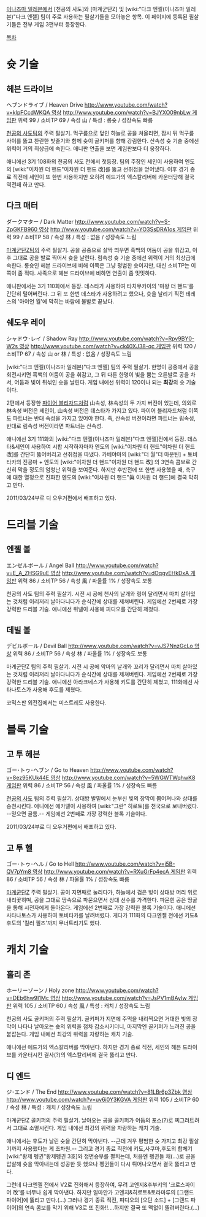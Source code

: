 [[이나즈마 일레븐]]에서 [천공의 사도]와 [마계군단Z] 및 [wiki:"다크 엔젤(이나즈마 일레븐)"다크 엔젤] 팀이 주로 사용하는 필살기들을 모아놓은 항목. 이 페이지에 등록된 필살기들은 전부 게임 3편부터 등장한다.

[[목차]]

= 슛 기술 =
== 헤븐 드라이브 ==
ヘブンドライブ / Heaven Drive [[http://www.youtube.com/watch?v=klpFCcdWKQA 영상]] [[http://www.youtube.com/watch?v=BJYXO09nbLw 게임판]]
위력 99 / 소비TP 69 / 속성 山 / 특성 : 롱슛 / 성장속도 빠름

[[천공의 사도]]팀의 주력 필살기. 먹구름으로 덮인 하늘로 공을 쳐올리면, 잠시 뒤 먹구름 사이를 뚫고 찬란한 빛줄기와 함께 슛이 골키퍼를 향해 강림한다. 산속성 슛 기술 중에선 위력이 거의 최상급에 속한다. 애니판 연출을 보면 게임판보다 더 웅장하다.

애니에선 3기 108화의 천공의 사도 전에서 첫등장. 팀의 주장인 세인이 사용하여 엔도의 [wiki:"이차원 더 핸드"이차원 더 핸드 改]를 뚫고 선취점을 얻어냈다. 이후 경기 종료 직전에 세인이 또 한번 사용하지만 오히려 에드가의 엑스칼리버에 카운터당해 결국 역전패 하고 만다.
== 다크 매터 ==
ダークマター / Dark Matter [[http://www.youtube.com/watch?v=S-ZpGKFB960 영상]] [[http://www.youtube.com/watch?v=YO3SsDRA1os 게임판]]
위력 99 / 소비TP 58 / 속성 林 / 특성 : 없음 / 성장속도 느림

[[마계군단Z]]팀의 주력 필살기. 공을 공중으로 살짝 띄우면 흑백의 어둠이 공을 휘감고, 이후 그대로 공을 발로 찍어서 슛을 날린다. 림속성 슛 기술 중에선 위력이 거의 최상급에 속한다. 롱슛인 헤븐 드라이브에 비해 이쪽은 그냥 평범한 슛이지만, 대신 소비TP는 이쪽이 좀 적다. 사족으로 헤븐 드라이브에 비하면 연출이 좀 밋밋하다.

애니판에서는 3기 110화에서 등장. 데스타가 사용하여 타치무카이의 '마왕 더 핸드'를 간단히 털어버린다. 그 뒤 또 한번 데스타가 사용하려고 했으나, 슛을 날리기 직전 테레스의 '아이언 월'에 막히는 바람에 불발로 끝났다.
== 쉐도우 레이 ==
シャドウ･レイ / Shadow Ray [[http://www.youtube.com/watch?v=Rpv9BY0-W2s 영상]] [[http://www.youtube.com/watch?v=ck40XJ38-qc 게임판]]
위력 120 / 소비TP 67 / 속성 山 or 林 / 특성 : 없음 / 성장속도 느림

[wiki:"다크 엔젤(이나즈마 일레븐)"다크 엔젤] 팀의 주력 필살기. 한명이 공중에서 공을 회전시키면 흑백의 어둠이 공을 휘감고, 그 뒤 다른 한명이 빛을 뿜는 오른발로 공을 차서, 어둠과 빛이 뒤섞인 슛을 날린다. 게임 내에선 위력이 120이나 되는 '''최강'''의 슛 기술이다.

2편에서 등장한 [[파이어 블리자드]]처럼 山속성, 林속성의 두 가지 버전이 있는데, 의외로 林속성 버전은 세인이, 山속성 버전은 데스타가 가지고 있다. 파이어 블리자드처럼 이쪽도 파트너는 반대 속성을 가지고 있어야 한다. 즉, 산속성 버전이라면 파트너는 림속성, 반대로 림속성 버전이라면 파트너는 산속성.

애니에선 3기 111화의 [wiki:"다크 엔젤(이나즈마 일레븐)"다크 엔젤]전에서 등장. 데스타&세인이 사용하여 시합 시작하자마자 엔도의 [wiki:"이차원 더 핸드"이차원 더 핸드 改]를 간단히 뚫어버리고 선취점을 따냈다. 카베야마의 [wiki:"더 월"더 마운틴] + 토비타카의 진공마 + 엔도의 [wiki:"이차원 더 핸드"이차원 더 핸드 改] 의 3연속 콤보로 간신히 막을 정도의 엄청난 위력을 보여준다. 하지만 후반전에 또 한번 사용했을 때, 축구에 대한 열정으로 진화한 엔도의 [wiki:"이차원 더 핸드"眞 이차원 더 핸드]에 결국 막히고 만다.

2011/03/24부로 디 오우거편에서 배포하고 있다.

= 드리블 기술 = 
== 엔젤 볼 ==
エンゼルボール / Angel Ball [[http://www.youtube.com/watch?v=E_A_ZHSG9uE 영상]] [[http://www.youtube.com/watch?v=dOqgvEHkDxA 게임판]]
위력 86 / 소비TP 56 / 속성 風 / 파울률 1% / 성장속도 보통

천공의 사도 팀의 주력 필살기. 시전 시 공에 천사의 날개와 링이 달리면서 마치 살아있는 것처럼 이리저리 날아다니다가 순식간에 상대를 제쳐버린다. 게임에선 2번째로 가장 강력한 드리블 기술. 애니에선 위넬이 사용해 피디오를 간단히 제쳤다.
== 데빌 볼 ==
デビルボール / Devil Ball [[http://www.youtube.com/watch?v=vJS7NnzGcLo 영상]] 
위력 86 / 소비TP 56 / 속성 林 / 파울률 1% / 성장속도 보통

마계군단Z 팀의 주력 필살기. 시전 시 공에 악마의 날개와 꼬리가 달리면서 마치 살아있는 것처럼 이리저리 날아다니다가 순식간에 상대를 제쳐버린다. 게임에선 2번째로 가장 강력한 드리블 기술. 애니에선 아라크네스가 사용해 키도를 간단히 제쳤고, 111화에선 사타나토스가 사용해 후도를 제쳤다.

코믹스판 외전집에서는 미스트레도 사용한다.

= 블록 기술 = 
== 고 투 헤븐 ==
ゴー･トゥ･ヘブン / Go to Heaven [[http://www.youtube.com/watch?v=8ez95KUk44E 영상]] [[http://www.youtube.com/watch?v=5WGWTWqhwK8 게임판]]
위력 86 / 소비TP 56 / 속성 風 / 파울률 1% / 성장속도 빠름

[[천공의 사도]] 팀의 주력 필살기. 상대방 발밑에서 눈부신 빛의 장막이 뿜어져나와 상대를 승천시킨다. 애니에선 에카델이 사용하여 [wiki:"그란" 히로토]를 천국으로 보내버렸다. --믿으면 골룸.-- 게임에선 2번째로 가장 강력한 블록 기술이다.

2011/03/24부로 디 오우거편에서 배포하고 있다.

== 고 투 헬 ==
ゴー･トゥ･ヘル / Go to Hell [[http://www.youtube.com/watch?v=j5B-QV7pYm8 영상]] [[http://www.youtube.com/watch?v=RXuGrFp4ecA 게임판]]
위력 86 / 소비TP 56 / 속성 林 / 파울률 1% / 성장속도 빠름

[[마계군단Z]] 주력 필살기. 공이 지면째로 눌리다가, 하늘에서 검은 빛이 상대방 머리 위로 내리꽃히며, 공을 그대로 땅속으로 파묻으면서 상대 선수를 가격한다. 파묻힌 공은 땅굴을 통해 시전자에게 돌아온다. 게임에선 2번째로 가장 강력한 블록 기술이다. 애니에선 사타나토스가 사용하여 토비타카를 날려버렸다. 게다가 111화의 다크엔젤 전에선 키도&후도의 '킬러 필즈'까지 무너트리기도 했다.

= 캐치 기술 =
== 홀리 존 ==
ホーリーゾーン / Holy zone [[http://www.youtube.com/watch?v=DEb6hw9I1Mc 영상]] [[http://www.youtube.com/watch?v=JsPV1mBAyIw 게임판]]
위력 105 / 소비TP 60 / 속성 風 / 특성 : 캐치 / 성장속도 느림

천공의 사도 골키퍼의 주력 필살기. 골키퍼가 지면에 주먹을 내리찍으면 거대한 빛의 장막이 나타나 날아오는 슛의 위력을 점차 감소시키더니, 마지막엔 골키퍼가 느려진 공을 붙잡는다. 게임 내에선 최강의 위력을 자랑하는 캐치 기술. 

애니에선 에드가의 엑스칼리버를 막아낸다. 하지만 경기 종료 직전, 세인의 헤븐 드라이브를 카운터시킨 결사(?)의 엑스칼리버에 결국 뚫리고 만다.
== 디 엔드 ==
ジ･エンド / The End [[http://www.youtube.com/watch?v=81LBr6p3Zbk 영상]] [[http://www.youtube.com/watch?v=uv6i0Y3KGVA 게임판]]
위력 105 / 소비TP 60 / 속성 林 / 특성 : 캐치 / 성장속도 느림

마계군단Z 골키퍼의 주력 필살기. 날아오는 공을 골키퍼가 어둠의 포스(?)로 찌그러트려서 그대로 소멸시킨다. 게임 내에선 최강의 위력을 자랑하는 캐치 기술.

애니에서는 후도가 날린 슛을 간단히 막아낸다. --근데 겨우 평범한 슛 가지고 최강 필살기까지 사용했다는 게 초차원.-- 그리고 경기 종료 직전에 키도,사쿠마,후도의 합체기 [wiki:"황제 펭귄"황제펭귄 3호]와 정면승부를 펼치는데, 처음엔 펭귄들 채(...)로 공을 압살해 슛을 막아내는데 성공한 듯 했으나 펭귄들이 다시 튀어나오면서 결국 뚫리고 만다.

그런데 다크엔젤 전에서 V2로 진화해서 등장하여, 무려 고엔지&후부키의 '크로스파이어 改'를 너무나 쉽게 막아낸다. 하지만 얼마안가 고엔지&히로토&토라마루의 [그랜드 파이어]에 뚫리고 만다.(...) 그러나 경기 종료 직전, 피디오의 [오딘 소드] + [그랜드 파이어]의 연속 콤보를 막기 위해 V3로 또 진화!!....하지만 결국 또 맥없이 뚤려버린다.(...)
